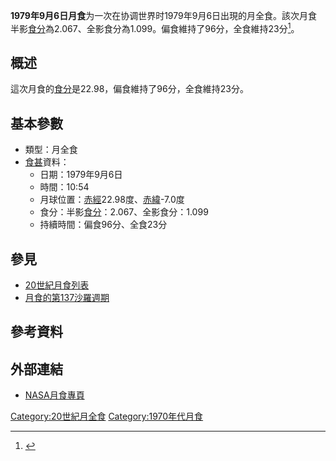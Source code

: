 {{Notability|time=2022-05-10T08:39:17+00:00}}
{{Infobox lunar eclipse
| date        = 1979年9月6日
| time        = 10:54
| nature     = 月全食
| saros       = 137
| gamma           = -0.431
| magnitude      = 半影食分：2.067<br/>全影食分：1.099
| par_duration   = 96分
| tot_duration    = 23分
| chart               = Lunar eclipse chart close-1979Sep06.png
}}
'''1979年9月6日月食'''为一次在协调世界时1979年9月6日出現的月全食。該次月食半影[[食分|食分]]為2.067、全影食分為1.099。偏食維持了96分，全食維持23分<ref name="nasa_catalog_list">{{cite web|url=http://eclipse.gsfc.nasa.gov/LEcat/LE1901-2000.html|title=Lunar Eclipses: 1901 to 2000|language=en|publisher=[[NASA|NASA]]|archiveurl=https://web.archive.org/web/20080331031357/http://eclipse.gsfc.nasa.gov/LEcat/LE1901-2000.html|archivedate=2008-03-31|deadurl=yes|accessdate=2016-09-10}}</ref>。

== 概述 ==
這次月食的[[食分|食分]]是22.98，偏食維持了96分，全食維持23分。

== 基本參數 ==
{{NoteUTC}}
* 類型：月全食
*[[食甚|食甚]]資料：
** 日期：1979年9月6日
** 時間：10:54
** 月球位置：[[赤經|赤經]]22.98度、[[赤緯|赤緯]]-7.0度
** 食分：半影[[食分|食分]]：2.067、全影食分：1.099
** 持續時間：偏食96分、全食23分

== 參見 ==
{{portal box|天文學}}
* [[20世紀月食列表|20世紀月食列表]]
* [[月食的第137沙羅週期|月食的第137沙羅週期]]

== 參考資料 ==
{{reflist}}

== 外部連結 ==
* [http://eclipse.gsfc.nasa.gov/lunar.html NASA月食專頁]{{Wayback|url=http://eclipse.gsfc.nasa.gov/lunar.html |date=20181231235927 }}{{en icon}}
{{Lunar-eclipse-stub}}
{{月食}}

[[Category:20世紀月全食|Category:20世紀月全食]]
[[Category:1970年代月食|Category:1970年代月食]]